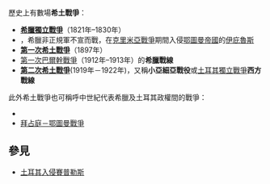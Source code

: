 歷史上有數場'''希土戰爭'''：
*'''[[希臘獨立戰爭|希臘獨立戰爭]]'''（1821年–1830年）
*'''{{le|1854年伊庇魯斯叛亂|Epirus Revolt of 1854}}'''，希臘非正規軍不宣而戰，在[[克里米亞戰爭|克里米亞戰爭]]期間入侵[[鄂圖曼帝國|鄂圖曼帝國]]的[[伊庇魯斯|伊庇魯斯]]
*'''[[希土戰爭_(1897年)|第一次希土戰爭]]'''（1897年）
*[[第一次巴爾幹戰爭|第一次巴爾幹戰爭]]（1912年–1913年）的'''希臘戰線'''
*'''[[希土戰爭_(1919年－1922年)|第二次希土戰爭]]'''(1919年－1922年)，又稱'''小亞細亞戰役'''或[[土耳其獨立戰爭|土耳其獨立戰爭]]'''西方戰線'''

此外希土戰爭也可稱呼中世紀代表希臘及土耳其政權間的戰爭：
*{{le|拜占庭－塞爾柱戰爭|Byzantine–Seljuq wars}}
*[[拜占庭－鄂圖曼戰爭|拜占庭－鄂圖曼戰爭]]

==參見==
*[[土耳其入侵賽普勒斯|土耳其入侵賽普勒斯]]

{{Disambiguation}}